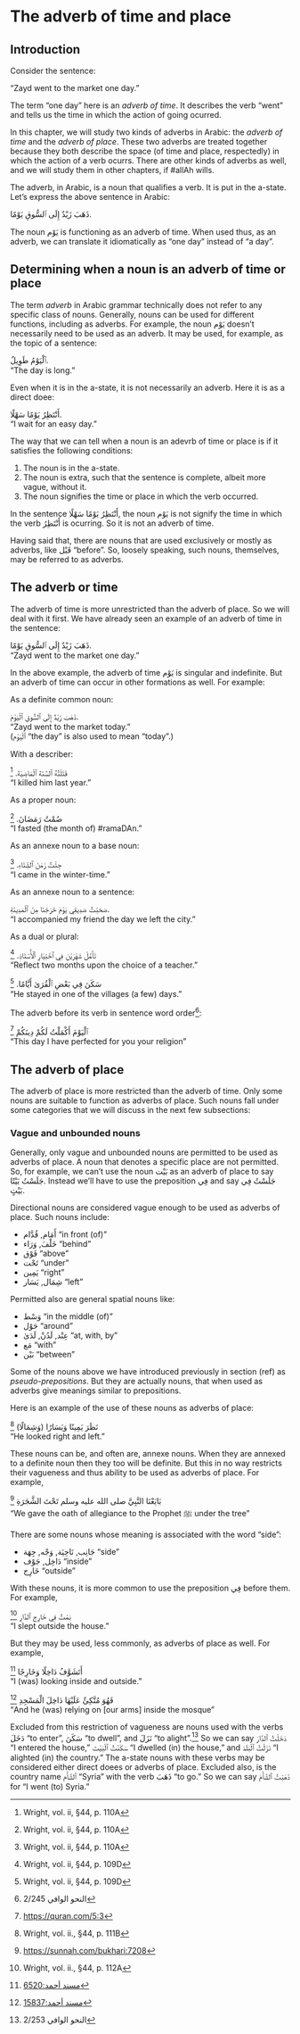 # The adverb of time and place

## Introduction

Consider the sentence:

"Zayd went to the market one day."

The term "one day" here is an _adverb of time_.
It describes the verb "went" and tells us the time in which the action of going ocurred.

In this chapter, we will study two kinds of adverbs in Arabic:
the _adverb of time_ and the _adverb of place_.
These two adverbs are treated together because they both describe the space (of time and place, respectedly) in which the action of a verb ocurrs.
There are other kinds of adverbs as well, and we will study them in other chapters, if [#allAh]{.trn2} wills.

The adverb, in Arabic, is a noun that qualifies a verb.
It is put in the a-state.
Let's express the above sentence in Arabic:

[ذَهَبَ زَيْدٌ إِلَى ٱلسُّوقِ يَوْمًا.]{.ar}  

The noun [يَوْم]{.ar} is functioning as an adverb of time.
When used thus, as an adverb, we can translate it idiomatically as "one day" instead of "a day".

## Determining when a noun is an adverb of time or place

The term _adverb_ in Arabic grammar technically does not refer to any specific class of nouns.
Generally, nouns can be used for different functions, including as adverbs.
For example, the noun
[يَوْم]{.ar}
doesn't necessarily need to be used as an adverb.
It may be used, for example, as the topic of a sentence:

[ٱَلْيَوْمُ طَوِيلٌ.]{.ar}  
"The day is long."

Even when it is in the a-state, it is not necessarily an adverb. 
Here it is as a direct doee:

[أَنْتَظِرُ يَوْمًا سَهْلًا.]{.ar}  
"I wait for an easy day."

The way that we can tell when a noun is an adevrb of time or place is if it satisfies the following conditions:

1. The noun is in the a-state.
2. The noun is extra, such that the sentence is complete, albeit more vague, without it.
3. The noun signifies the time or place in which the verb occurred.

In the sentence [أَنْتَظِرُ يَوْمًا سَهْلًا]{.ar}, the noun [يَوْم]{.ar} is not signify the time in which the verb [أَنْتَظِرُ]{.ar} is ocurring.
So it is not an adverb of time.

Having said that, there are nouns that are used exclusively or mostly as adverbs, like [قَبْل]{.ar} "before".
So, loosely speaking, such nouns, themselves, may be referred to as adverbs.

## The adverb or time

The adverb of time is more unrestricted than the adverb of place.
So we will deal with it first.
We have already seen an example of an adverb of time in the sentence:

[ذَهَبَ زَيْدٌ إِلَى ٱلسُّوقِ يَوْمًا.]{.ar}  
"Zayd went to the market one day."

In the above example, the adverb of time [يَوْم]{.ar} is singular and indefinite.
But an adverb of time can occur in other formations as well. For example:

As a definite common noun:

[ذَهَبَ زَيْدٌ إِلَى ٱلسُّوقِ ٱلْيَوْمَ.]{.ar}  
"Zayd went to the market today."  
([ٱلْيَوْم]{.ar} "the day" is also used to mean "today".)

With a describer:

[قَتَلْتُهُ ٱلسَّنَةَ ٱلْمَاضِيَةَ.]{.ar}
^[Wright, vol. ii, §44, p. 110A]  
"I killed him last year."

As a proper noun:

[صُمْتُ رَمَضَانَ.]{.ar}
^[Wright, vol. ii, §44, p. 110A]  
"I fasted (the month of) [#ramaDAn]{.trn2}."

As an annexe noun to a base noun:

[جِئْتُ زَمَنَ ٱلشِّتَاءِ.]{.ar}
^[Wright, vol. ii, §44, p. 110A]  
"I came in the winter-time."

As an annexe noun to a sentence:

[صَحَبْتُ صَدِيقِي يَوْمَ خَرَجْنَا مِنَ ٱلْمَدِينَةِ.]{.ar}  
"I accompanied my friend the day we left the city."

As a dual or plural:

[تَأَمَّلْ شَهْرَيْنِ فِي ٱخْتِيَارِ ٱلْأُسْتَاذِ.]{.ar}
^[Wright, vol. ii, §44, p. 109D]  
"Reflect two months upon the choice of a teacher."

[سَكَنَ فِي بَعْضِ ٱلْقُرَىٰ أَيَّامًا.]{.ar}
^[Wright, vol. ii, §44, p. 109D]  
"He stayed in one of the villages (a few) days."

The adverb before its verb in sentence word order^[[النحو الوافي]{.ar} 2/245]:

[ٱلْيَوْمَ أَكْمَلْتُ لَكُمْ دِينَكُمْ]{.ar}
^[<https://quran.com/5:3>]  
"This day I have perfected for you your religion"

## The adverb of place

The adverb of place is more restricted than the adverb of time.
Only some nouns are suitable to function as adverbs of place.
Such nouns fall under some categories that we will discuss in the next few subsections:

### Vague and unbounded nouns

Generally, only vague and unbounded nouns are permitted to be used as adverbs of place.
A noun that denotes a specific place are not permitted.
So, for example, we can't use the noun [بَيْت]{.ar} as an adverb of place to say [جَلَسْتُ بَيْتًا]{.ar}.
Instead we'll have to use the preposition [فِي]{.ar} and say [جَلَسْتُ فِي بَيْتٍ]{.ar}.

Directional nouns are considered vague enough to be used as adverbs of place.
Such nouns include:

+ [أَمَام]{.ar}, [قُدَّام]{.ar} "in front (of)"
+ [خَلْفَ]{.ar}, [وَرَاء]{.ar} "behind"
+ [فَوْق]{.ar} "above"
+ [تَحْت]{.ar} "under"
+ [يَمِين]{.ar} "right"
+ [شِمَال]{.ar}, [يَسَار]{.ar} "left"

Permitted also are general spatial nouns like:

+ [وَسْط]{.ar} "in the middle (of)"
+ [حَوْل]{.ar} "around"
+ [عِنْد]{.ar}, [لَدُنْ]{.ar}, [لَدَىٰ]{.ar} "at, with, by"
+ [مَع]{.ar} "with"
+ [بَيْن]{.ar} "between"

Some of the nouns above we have introduced previously in section (ref) as _pseudo-prepositions_.
But they are actually nouns, that when used as adverbs give meanings similar to prepositions.

<!--
These nouns can be used when indefinite. 
-->
Here is an example of the use of these nouns as adverbs of place:

[نَظَرَ يَمِينًا وَيَسَارًا (وَشِمَالًا)]{.ar}
^[Wright, vol.\ ii., §44,\ p.\ 111B]  
"He looked right and left."

<!--But they are more likely to be used as annexe nouns.-->
These nouns can be, and often are, annexe nouns.
When they are annexed to a definite noun then they too will be definite.
But this in no way restricts their vagueness and thus ability to be used as adverbs of place.
For example,

[بَايَعْنَا النَّبِيَّ صلى الله عليه وسلم تَحْتَ الشَّجَرَةِ]{.ar}
^[<https://sunnah.com/bukhari:7208>]  
"We gave the oath of allegiance to the Prophet [ﷺ]{.aralt} under the tree"

There are some nouns whose meaning is associated with the word "side":

+ [جَانِب]{.ar}, [نَاحِيَة]{.ar}, [وَجْه]{.ar}, [جِهَة]{.ar} "side"
+ [دَاخِل]{.ar}, [جَوْف]{.ar} "inside"
+ [خَارِج]{.ar} "outside"

With these nouns, it is more common to use the preposition [فِي]{.ar} before them.
For example,

[نِمْتُ فِي خَارِجِ ٱلدَّارِ]{.ar}
^[Wright, vol.\ ii., §44,\ p.\ 112A]  
"I slept outside the house."

But they may be used, less commonly, as adverbs of place as well.
For example,

[أَتَشَوَّفُ دَاخِلًا وَخَارِجًا]{.ar}
^[[[مسند أحمد]{.ar}:6520](https://shamela.ws/book/25794/4962#p1)]  
"I (was) looking inside and outside."

[فَهُوَ مُتَّكِئٌ عَلَيْهَا دَاخِلَ الْمَسْجِدِ]{.ar}
^[[[مسند أحمد]{.ar}:15837](https://shamela.ws/book/25794/12210)]  
"And he (was) relying on [our arms] inside the mosque"

<!--
Universal directions like
[شَرْق]{.ar} "east"
and
[غَرْب]{.ar} "west"
too are sometimes used as adverbs of place.
The nouns [بَرّ]{.ar} "land" and [بَحْر]{.ar} "sea" also seem to be used as adverbs of place.
For such nouns, it seems more correct that they only be used as such when indefinite.
For example,

:::{.ar}
وَتَقَرَّبُوا إِلَى اللَّهِ تَعَالَى بِاتِّبَاعِهِمْ سُنَنَ رَسُولِ اللَّهِ صَلَّى اللَّهُ عَلَيْهِ وَسَلَّمَ، وَطَلَبِهِمْ لِآثَارِهِ وَأَخْبَارِهِ، بَرًّا وَبَحْرًا وَشَرْقًا وَغَرْبًا
:::
^[[تأويل مختلف الحديث لابن قتيبة]{.ar}, p.\ 127]  
"And they sought to come close to [#allAh]{.trn2} by following the practices of the Messenger of [#allAh]{.trn2} [ﷺ]{.aralt} and by seeking reports and information of him, (by) land and (by) sea, and east and west."
-->

Excluded from this restriction of vagueness are nouns used with the verbs [دَخَلَ]{.ar} "to enter", [سَكَنَ]{.ar} "to dwell", and [نَزَلَ]{.ar} "to alight".^[[النحو الوافي]{.ar} 2/253]
So we can say
[دَخَلْتُ ٱلدَّارَ]{.ar}
"I entered the house,"
[سَكَنْتُ ٱلْبَيْتَ]{.ar}
"I dwelled (in) the house,"
and
[نَزَلْتُ ٱلْبَلَدَ]{.ar}
"I alighted (in) the country."
The a-state nouns with these verbs may be considered either direct doees or adverbs of place.
Excluded also, is the country name [ٱلشَّأْم]{.ar} "Syria" with the verb [ذَهَبَ]{.ar} "to go." So we can say [ذَهَبْتُ ٱلشَّأْمَ]{.ar} for "I went (to) Syria."



